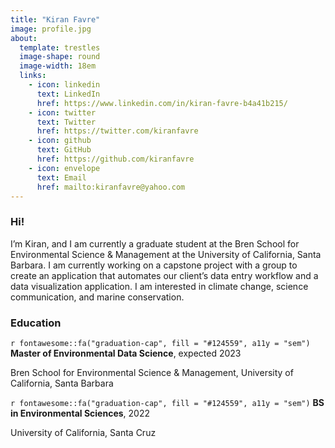 ```yaml
---
title: "Kiran Favre"
image: profile.jpg
about: 
  template: trestles
  image-shape: round
  image-width: 18em
  links:
    - icon: linkedin
      text: LinkedIn
      href: https://www.linkedin.com/in/kiran-favre-b4a41b215/
    - icon: twitter
      text: Twitter
      href: https://twitter.com/kiranfavre
    - icon: github
      text: GitHub
      href: https://github.com/kiranfavre
    - icon: envelope
      text: Email
      href: mailto:kiranfavre@yahoo.com
---
```


### Hi!

I'm Kiran, and I am currently a graduate student at the Bren School for Environmental Science & Management at the University of California, Santa Barbara. I am currently working on a capstone project with a group to create an application that automates our client's data entry workflow and a data visualization application. I am interested in climate change, science communication, and marine conservation. 


### Education

<p class="custom-subtitle">`r fontawesome::fa("graduation-cap", fill = "#124559", a11y = "sem")` **Master of Environmental Data Science**, expected 2023 </p>  
<p class="custom-subtitle2">Bren School for Environmental Science & Management, University of California, Santa Barbara</p>

<p class="custom-subtitle">`r fontawesome::fa("graduation-cap", fill = "#124559", a11y = "sem")` **BS in Environmental Sciences**, 2022 </p>  
<p class="custom-subtitle2">University of California, Santa Cruz</p>
